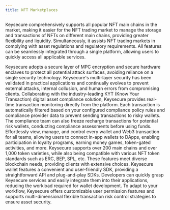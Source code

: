 ```yaml
---
title: NFT Marketplaces
---
```


Keysecure comprehensively supports all popular NFT main chains in the market, making it easier for the NFT trading market to manage the storage and transactions of NFTs on different main chains, providing greater flexibility and liquidity. Simultaneously, it assists NFT trading markets in complying with asset regulations and regulatory requirements. All features can be seamlessly integrated through a single platform, allowing users to quickly access all applicable services.

<Accordion title="Secure Wallet Architecture">
Keysecure adopts a secure layer of MPC encryption and secure hardware enclaves to protect all potential attack surfaces, avoiding reliance on a single security technology. Keysecure's multi-layer security has been validated in practical applications and continually evolves to prevent external attacks, internal collusion, and human errors from compromising clients.
</Accordion>
<Accordion title="KYT and AML Integration">
Collaborating with the industry-leading KYT (Know Your Transaction) digital asset compliance solution, Keysecure provides real-time transaction monitoring directly from the platform. Each transaction is automatically filtered based on your configured compliance policy rules and compliance provider data to prevent sending transactions to risky wallets. The compliance team can also freeze recharge transactions for potential risk wallets, conducting compliance assessments before using funds.
</Accordion>
<Accordion title="Web3 Command Center">
Effortlessly view, manage, and control every wallet and Web3 transaction for all teams, allowing users to connect in-app wallets to DApps, enabling participation in loyalty programs, earning money games, token-gated activities, and more.
</Accordion>
<Accordion title="Multi-Chain Support and NFT Standards">
Keysecure supports over 200 main chains and over 1,000 token varieties, while also being compatible with various NFT token standards such as ERC, BEP, SPL, etc. These features meet diverse blockchain needs, providing clients with extensive choices.
</Accordion>
<Accordion title="Easy-Integration SDK">
Keysecure wallet features a convenient and user-friendly SDK, providing a straightforward API and plug-and-play SDKs. Developers can quickly grasp Keysecure services and easily integrate them into their applications, reducing the workload required for wallet development.
</Accordion>
<Accordion title="Powerful Policy Engine">
To adapt to your workflow, Keysecure offers customizable user permission features and supports multi-dimensional flexible transaction risk control strategies to ensure asset security.
</Accordion>